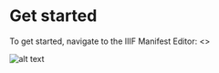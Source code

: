 # Get started

To get started, navigate to the IIIF Manifest Editor: <>

![alt text](/open-manifest-editor.PNG)

